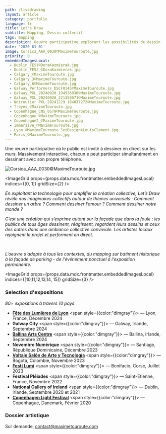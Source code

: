 ```yaml
---
path: /livedrawing
layout: article
category: portfolio
language: fr
title: Let's Draw
subtitle: Mapping, Dessin collectif
tags: mapping
description: Oeuvre participative explorant les possibilités de dessin collectif en temps réel.
date: '2020-01-01'
image: Corsica_AAA_0030©MaximeTouroute.jpg
priority: 0
embeddedImagesLocal:
  - Dublin_FE51©DoraKazmierak.jpg
  - Dublin_FE52_©DoraKazmierak.jpg
  - Calgary_©MaximeTouroute.jpg
  - Calgary_3©MaximeTouroute.jpg
  - Calgary_6©MaximeTouroute.jpg
  - Galway_Performers_DSCF0145©MaximeTouroute.jpg
  - Galway_PXL_20240920_194536836©MaximeTouroute.jpg
  - Galway_PXL_20240920_221359071©MaximeTouroute.jpg
  - Noiroutier_PXL_20241229_184037272©MaximeTouroute.jpg
  - Troyes_©MaximeTouroute.jpg
  - Copenhague_CNS_0579©MaximeTouroute.jpg
  - Copenhague_©MaximeTouroute.jpg
  - Copenhague2_©MaximeTouroute.jpg
  - Immersive_©MaximeTouroute.jpg
  - Lyon_©MaximeTouroute_SetDesign©LouisClement.jpg
  - Paris_©MaximeTouroute.jpg
---
```



Une œuvre participative où le public est invité à dessiner en direct sur les murs. Massivement interactive, chacun.e peut participer simultanément en dessinant avec son propre téléphone.

![Corsica_AAA_0030©MaximeTouroute.jpg](Corsica_AAA_0030©MaximeTouroute.jpg)

<ImageGrid props={props.data.mdx.frontmatter.embeddedImagesLocal} indices={[0, 1]} gridSize={2} />

_En exploitant la technologie pour amplifier la création collective, Let’s Draw révèle nos imaginaires collectifs autour de thèmes universels : Comment dessiner un arbre ? Comment dessiner l’amour ? Comment dessiner notre monde ?_

<ImageGrid props={props.data.mdx.frontmatter.embeddedImagesLocal} indices={[2,3,4,5,6,7]} gridSize={3} />

_C’est une création qui s’exprime autant sur la façade que dans la foule : les publics de tous âges dessinent, réagissent, regardent leurs dessins et ceux des autres dans une ambiance collective conviviale. Les artistes locaux rejoignent le projet et performent en direct._

<ResponsiveIframe
  src="https://youtube.com/embed/WCcYfjHkraQ"
  width="1920"
  height="1080"
/>
<br/>
<ResponsiveIframe src="https://player.vimeo.com/video/1042920262" width="1920" height="1080"/>



<ImageGrid props={props.data.mdx.frontmatter.embeddedImagesLocal} indices={[8,9]}  gridSize={2} />



_L'oeuvre s'adapte à tous les contextes, du mapping sur batiment historique à la façade de parking - de l'événement ponctuel à l'exposition permanente._

<ImageGrid props={props.data.mdx.frontmatter.embeddedImagesLocal} indices={[10,11,12,13,14, 15]}  gridSize={3} />



### Selection d'expositions
_80+ expositions à travers 10 pays_
- **[Fête des Lumières de Lyon](//www.fetedeslumieres.lyon.fr/fr)** <span style={{color:"dimgray"}}> — Lyon, France, Décembre 2024</span>
- **Galway City** <span style={{color:"dimgray"}}> — Galway, Irlande, Septembre 2024</span>
- **[Ballina Arts Centre](//ballinaartscentre.com/)** <span style={{color:"dimgray"}}> — Ballina, Irlande, Septembre 2024</span>
- **Novembre Numérique** <span style={{color:"dimgray"}}> — Santiago, République Dominicaine, Décembre 2023</span>
- **[Voltaje Salón de Arte y Tecnología](//voltaje.co/)** <span style={{color:"dimgray"}}> — Bogota, Colombie, Novembre 2023</span>
- **[Festi Lumi](//www.festilumi.fr/)** <span style={{color:"dimgray"}}> — Bonifacio, Corse, Juillet 2023</span>
- **Festival Pléiades** <span style={{color:"dimgray"}}> — Saint-Etienne, France, Novembre 2022</span>
- **[National Gallery of Ireland](//www.nationalgallery.ie/)** <span style={{color:"dimgray"}}> — Dublin, Irlande, Septembre 2020 et 2021</span>
- **[Copenhagen Light Festival](//copenhagenlightfestival.org/en/)** <span style={{color:"dimgray"}}> — Copenhague, Danemark, Février 2020</span>

### Dossier artistique
Sur demande, [contact@maximetouroute.com](mailto:ontact@maximetouroute.com)